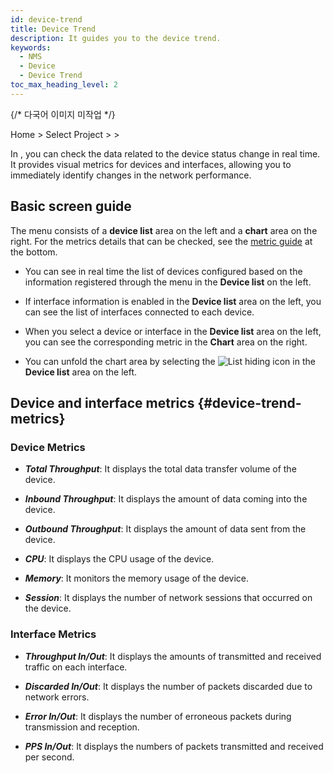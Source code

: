 ```yaml
---
id: device-trend
title: Device Trend
description: It guides you to the device trend.
keywords:
  - NMS
  - Device
  - Device Trend
toc_max_heading_level: 2
---
```


{/* 다국어 이미지 미작업 */}

Home &gt; Select Project &gt; <Cmdname sid="side_deviceTrend" className="uitext" /> &gt; <Cmdname sid="side_usageStatus" className="uitext" />

In <Cmdname sid="side_usageStatus" className="uitext" />, you can check the data related to the device status change in real time. It provides visual metrics for devices and interfaces, allowing you to immediately identify changes in the network performance.

## Basic screen guide

<ImgLang img="nms-device-trend.png" desc="Device Trend" />

The <Cmdname sid="side_usageStatus" className="uitext" /> menu consists of a **device list** area on the left and a **chart** area on the right. For the metrics details that can be checked, see the [metric guide](#device-trend-metrics) at the bottom.

- You can see in real time the list of devices configured based on the information registered through the <Cmdname sid="side_deviceManagement" className="uitext" /> menu in the **Device list** on the left.

- If interface information is enabled in the **Device list** area on the left, you can see the list of interfaces connected to each device. 

- When you select a device or interface in the **Device list** area on the left, you can see the corresponding metric in the **Chart** area on the right. 

- You can unfold the chart area by selecting the ![List hiding icon](/img/ico-collapse-list.svg) in the **Device list** area on the left. 

## Device and interface metrics {#device-trend-metrics}

### Device Metrics

- ***Total Throughput***: It displays the total data transfer volume of the device.

- ***Inbound Throughput***: It displays the amount of data coming into the device.

- ***Outbound Throughput***: It displays the amount of data sent from the device.

- ***CPU***: It displays the CPU usage of the device.

- ***Memory***: It monitors the memory usage of the device.

- ***Session***: It displays the number of network sessions that occurred on the device.

### Interface Metrics

- ***Throughput In/Out***: It displays the amounts of transmitted and received traffic on each interface.

- ***Discarded In/Out***: It displays the number of packets discarded due to network errors.

- ***Error In/Out***: It displays the number of erroneous packets during transmission and reception.

- ***PPS In/Out***: It displays the numbers of packets transmitted and received per second.
